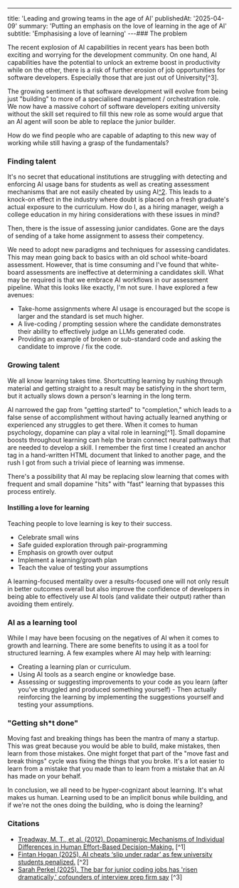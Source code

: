 ---
title: 'Leading and growing teams in the age of AI'
publishedAt: '2025-04-09'
summary: 'Putting an emphasis on the love of learning in the age of AI'
subtitle: 'Emphasising a love of learning'
---### The problem

The recent explosion of AI capabilities in recent years has been both exciting and worrying for the development community. On one hand, AI capabilities have the potential to unlock an extreme boost in productivity while on the other, there is a risk of further erosion of job opportunities for software developers. Especially those that are just out of University[^3].

The growing sentiment is that software development will evolve from being just "building" to more of a specialised management / orchestration role. We now have a massive cohort of software developers exiting university without the skill set required to fill this new role as some would argue that an AI agent will soon be able to replace the junior builder.

How do we find people who are capable of adapting to this new way of working while still having a grasp of the fundamentals?

### Finding talent
It's no secret that educational institutions are struggling with detecting and enforcing AI usage bans for students as well as creating assessment mechanisms that are not easily cheated by using AI[^2](#cit2). This leads to a knock-on effect in the industry where doubt is placed on a fresh graduate's actual exposure to the curriculum. How do I, as a hiring manager, weigh a college education in my hiring considerations with these issues in mind?

Then, there is the issue of assessing junior candidates. Gone are the days of sending of a take home assignment to assess their competency.

We need to adopt new paradigms and techniques for assessing candidates. This may mean going back to basics with an old school white-board assessment. However, that is time consuming and I've found that white-board assessments are ineffective at determining a candidates skill. What may be required is that we embrace AI workflows in our assessment pipeline. What this looks like exactly, I'm not sure. I have explored a few avenues:
- Take-home assignments where AI usage is encouraged but the scope is larger and the standard is set much higher.
- A live-coding / prompting session where the candidate demonstrates their ability to effectively judge an LLMs generated code.
- Providing an example of broken or sub-standard code and asking the candidate to improve / fix the code.

### Growing talent
We all know learning takes time. Shortcutting learning by rushing through material and getting straight to a result may be satisfying in the short term, but it actually slows down a person's learning in the long term.

AI narrowed the gap from "getting started" to "completion," which leads to a false sense of accomplishment without having actually learned anything or experienced any struggles to get there. When it comes to human psychology, dopamine can play a vital role in learning[^1]. Small dopamine boosts throughout learning can help the brain connect neural pathways that are needed to develop a skill. I remember the first time I created an anchor tag in a hand-written HTML document that linked to another page, and the rush I got from such a trivial piece of learning was immense.

There's a possibility that AI may be replacing slow learning that comes with frequent and small dopamine "hits" with "fast" learning that bypasses this process entirely.

#### Instilling a love for learning
Teaching people to love learning is key to their success.

- Celebrate small wins
- Safe guided exploration through pair-programming
- Emphasis on growth over output
- Implement a learning/growth plan
- Teach the value of testing your assumptions

A learning-focused mentality over a results-focused one will not only result in better outcomes overall but also improve the confidence of developers in being able to effectively use AI tools (and validate their output) rather than avoiding them entirely.

### AI as a learning tool
While I may have been focusing on the negatives of AI when it comes to growth and learning. There are some benefits to using it as a tool for structured learning. A few examples where AI may help with learning:
- Creating a learning plan or curriculum.
- Using AI tools as a search engine or knowledge base.
- Assessing or suggesting improvements to your code as you learn (after you've struggled and produced something yourself) - Then actually reinforcing the learning by implementing the suggestions yourself and testing your assumptions.

### "Getting sh*t done"
Moving fast and breaking things has been the mantra of many a startup. This was great because you would be able to build, make mistakes, then learn from those mistakes. One might forget that part of the "move fast and break things" cycle was fixing the things that you broke. It's a lot easier to learn from a mistake that you made than to learn from a mistake that an AI has made on your behalf.

In conclusion, we all need to be hyper-cognizant about learning. It's what makes us human. Learning used to be an implicit bonus while building, and if we're not the ones doing the building, who is doing the learning?

### Citations
- [Treadway, M. T., et al. (2012). Dopaminergic Mechanisms of Individual Differences in Human Effort-Based Decision-Making.](https://cdn.vanderbilt.edu/vu-my/wp-content/uploads/sites/1216/2019/04/14113928/Treadway_J-Neuroscience-2012_Dopaminergic-mechanisms-of-individual-differences-in-human-effort-based-decision-making.pdf)
  [^1]
- [Fintan Hogan (2025). AI cheats ‘slip under radar’ as few university students penalized.](https://www.thetimes.com/uk/education/article/ai-cheats-slip-under-radar-as-few-university-students-penalised-56kpcv6pp?utm_source=chatgpt.com&region=global)
  [^2]
- [Sarah Perkel (2025). The bar for junior coding jobs has 'risen dramatically,' cofounders of interview prep firm say](https://www.businessinsider.com/junior-level-software-developer-coding-jobs-bar-higher-2025-4?utm_source=chatgpt.com)
  [^3]
